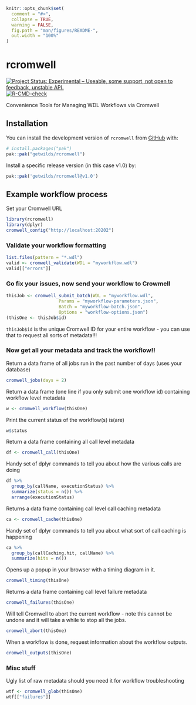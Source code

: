 <!-- README.md is generated from README.Rmd. Please edit that file -->
<!-- BEWARE: THIS CODE DOESN'T RUN - IT'S JUST PSEUDO CODE FOR NOW -->

```r
knitr::opts_chunk$set(
  comment = "#>",
  collapse = TRUE,
  warning = FALSE,
  fig.path = "man/figures/README-",
  out.width = "100%"
)
```

# rcromwell

<!-- badges: start -->
[![Project Status: Experimental – Useable, some support, not open to feedback, unstable API.](https://getwilds.github.io/badges/badges/experimental.svg)](https://getwilds.github.io/badges/#experimental)
[![R-CMD-check](https://github.com/getwilds/rcromwell/actions/workflows/R-CMD-check.yaml/badge.svg?branch=dev)](https://github.com/getwilds/rcromwell/actions/workflows/R-CMD-check.yaml)
<!-- badges: end -->

Convenience Tools for Managing WDL Workflows via Cromwell

## Installation

You can install the development version of `rcromwell` from [GitHub](https://github.com/) with:

```r
# install.packages("pak")
pak::pak("getwilds/rcromwell")
```

Install a specific release version (in this case v1.0) by:

```r
pak::pak('getwilds/rcromwell@v1.0')
```

## Example workflow process

Set your Cromwell URL

```r
library(rcromwell)
library(dplyr)
cromwell_config("http://localhost:20202")
```

### Validate your workflow formatting

```r
list.files(pattern = "*.wdl")
valid <- cromwell_validate(WDL = "myworkflow.wdl")
valid[["errors"]]
```

### Go fix your issues, now send your workflow to Crowmell

```r
thisJob <- cromwell_submit_batch(WDL = "myworkflow.wdl",
                    Params = "myworkflow-parameters.json",
                    Batch = "myworkflow-batch.json",
                    Options = "workflow-options.json")
(thisOne <- thisJob$id)
```

`thisJob$id` is the unique Cromwell ID for your entire workflow - you can use that to request all sorts of metadata!!!

### Now get all your metadata and track the workflow!!

Return a data frame of all jobs run in the past number of days (uses your database)

```r
cromwell_jobs(days = 2)
```

Return a data frame (one line if you only submit one workflow id) containing workflow level metadata

```r
w <- cromwell_workflow(thisOne)
```

Print the current status of the workflow(s) is(are)

```r
w$status
```

Return a data frame containing all call level metadata

```r
df <- cromwell_call(thisOne)
```

Handy set of dplyr commands to tell you about how the various calls are doing

```r
df %>%
  group_by(callName, executionStatus) %>%
  summarize(status = n()) %>%
  arrange(executionStatus)
```

Returns a data frame containing call level call caching  metadata

```r
ca <- cromwell_cache(thisOne)
```

Handy set of dplyr commands to tell you about what sort of call caching is happening

```r
ca %>%
  group_by(callCaching.hit, callName) %>%
  summarize(hits = n())
```

Opens up a popup in your browser with a timing diagram in it.

```r
cromwell_timing(thisOne)
```

Returns a data frame containing call level failure metadata

```r
cromwell_failures(thisOne)
```

Will tell Cromwell to abort the current workflow - note this cannot be undone and it will take a while to stop all the jobs.

```r
cromwell_abort(thisOne)
```

When a workflow is done, request information about the workflow outputs.

```r
cromwell_outputs(thisOne)
```

### Misc stuff

Ugly list of raw metadata should you need it for workflow troubleshooting

```r
wtf <- cromwell_glob(thisOne)
wtf[["failures"]]
```
